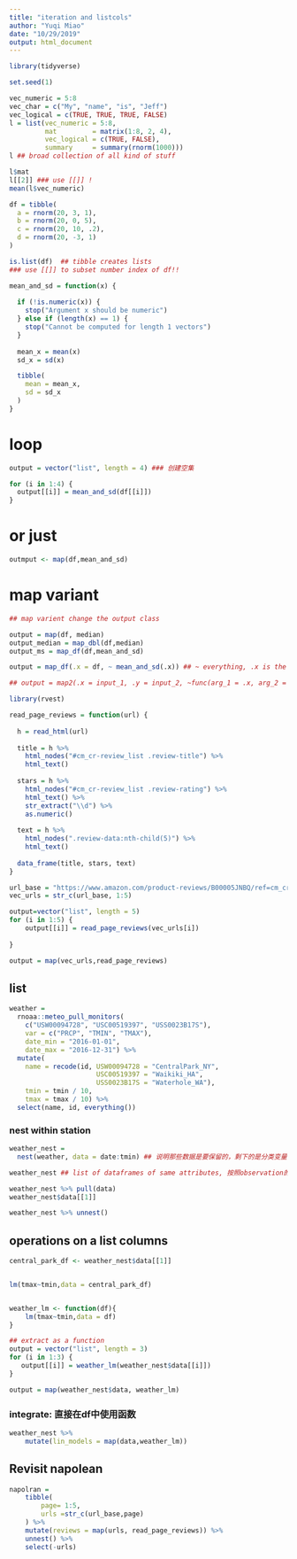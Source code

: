 ```yaml
---
title: "iteration and listcols"
author: "Yuqi Miao"
date: "10/29/2019"
output: html_document
---
```


```r
library(tidyverse)

set.seed(1)
```

```r
vec_numeric = 5:8
vec_char = c("My", "name", "is", "Jeff")
vec_logical = c(TRUE, TRUE, TRUE, FALSE)
l = list(vec_numeric = 5:8,
         mat         = matrix(1:8, 2, 4),
         vec_logical = c(TRUE, FALSE),
         summary     = summary(rnorm(1000)))
l ## broad collection of all kind of stuff
```

```r
l$mat
l[[2]] ### use [[]] !
mean(l$vec_numeric)
```


```r
df = tibble(
  a = rnorm(20, 3, 1),
  b = rnorm(20, 0, 5),
  c = rnorm(20, 10, .2),
  d = rnorm(20, -3, 1)
)

is.list(df)  ## tibble creates lists
### use [[]] to subset number index of df!!
```



```r
mean_and_sd = function(x) {
  
  if (!is.numeric(x)) {
    stop("Argument x should be numeric")
  } else if (length(x) == 1) {
    stop("Cannot be computed for length 1 vectors")
  }
  
  mean_x = mean(x)
  sd_x = sd(x)

  tibble(
    mean = mean_x, 
    sd = sd_x
  )
}
```


# loop

```r

output = vector("list", length = 4) ### 创建空集

for (i in 1:4) {
  output[[i]] = mean_and_sd(df[[i]])
}
```
# or just
```r
outmput <- map(df,mean_and_sd)
```

# map variant

```r

## map varient change the output class

output = map(df, median)
output_median = map_dbl(df,median)
output_ms = map_df(df,mean_and_sd)

output = map_df(.x = df, ~ mean_and_sd(.x)) ## ~ everything, .x is the df?? .

## output = map2(.x = input_1, .y = input_2, ~func(arg_1 = .x, arg_2 = .y)) 多个变量！
```



```r
library(rvest)

read_page_reviews = function(url) {
  
  h = read_html(url)
  
  title = h %>%
    html_nodes("#cm_cr-review_list .review-title") %>%
    html_text()
  
  stars = h %>%
    html_nodes("#cm_cr-review_list .review-rating") %>%
    html_text() %>%
    str_extract("\\d") %>%
    as.numeric()
  
  text = h %>%
    html_nodes(".review-data:nth-child(5)") %>%
    html_text()
  
  data_frame(title, stars, text)
}
```


```r
url_base = "https://www.amazon.com/product-reviews/B00005JNBQ/ref=cm_cr_arp_d_viewopt_rvwer?ie=UTF8&reviewerType=avp_only_reviews&sortBy=recent&pageNumber="
vec_urls = str_c(url_base, 1:5)

output=vector("list", length = 5)
for (i in 1:5) {
    output[[i]] = read_page_reviews(vec_urls[i])
    
}

output = map(vec_urls,read_page_reviews)
```



## list
```r
weather = 
  rnoaa::meteo_pull_monitors(
    c("USW00094728", "USC00519397", "USS0023B17S"),
    var = c("PRCP", "TMIN", "TMAX"), 
    date_min = "2016-01-01",
    date_max = "2016-12-31") %>%
  mutate(
    name = recode(id, USW00094728 = "CentralPark_NY", 
                      USC00519397 = "Waikiki_HA",
                      USS0023B17S = "Waterhole_WA"),
    tmin = tmin / 10,
    tmax = tmax / 10) %>%
  select(name, id, everything())
```
### nest within station
```r
weather_nest = 
  nest(weather, data = date:tmin) ## 说明那些数据是要保留的，剩下的是分类变量

weather_nest ## list of dataframes of same attributes, 按照observation的类型分组.
```

```r
weather_nest %>% pull(data)
weather_nest$data[[1]]

weather_nest %>% unnest()
```



## operations on a list columns


```r
central_park_df <- weather_nest$data[[1]]


lm(tmax~tmin,data = central_park_df)


weather_lm <- function(df){
    lm(tmax~tmin,data = df)
}

## extract as a function
output = vector("list", length = 3)
for (i in 1:3) {
   output[[i]] = weather_lm(weather_nest$data[[i]])
}

output = map(weather_nest$data, weather_lm)

```



### integrate: 直接在df中使用函数

```r
weather_nest %>% 
    mutate(lin_models = map(data,weather_lm))
```


## Revisit napolean

```r
napolran = 
    tibble(
        page= 1:5,
        urls =str_c(url_base,page)
    ) %>% 
    mutate(reviews = map(urls, read_page_reviews)) %>% 
    unnest() %>% 
    select(-urls)
    
    
```


